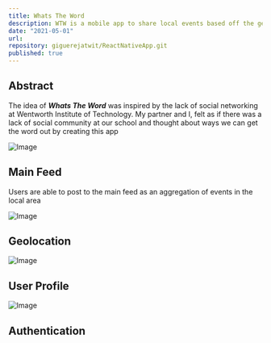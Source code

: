 ```yaml
---
title: Whats The Word
description: WTW is a mobile app to share local events based off the geolocation of a user. Built with Django & React Native
date: "2021-05-01"
url: 
repository: giguerejatwit/ReactNativeApp.git
published: true
---
```


## Abstract

The idea of ***Whats The Word*** was inspired by the lack of social networking at Wentworth Institute of Technology. My partner and I, felt as if there was a lack of social community at our school and thought about ways we can get the word out by creating this app

<div style={{ display: 'flex', justifyContent: 'center' }}>
  <img
    src="https://raw.githubusercontent.com/giguerejatwit/nextjs-portfolio-pageview-counter/main/public/Group1514.svg"
    alt="Image"
  />
</div>

## Main Feed

Users are able to post to the main feed as an aggregation of events in the local area


<div style={{ display: 'flex', justifyContent: 'center' }}>
  <img
    src="https://raw.githubusercontent.com/giguerejatwit/nextjs-portfolio-pageview-counter/main/public/wtw_hom.png"
    alt="Image"
  />
</div>




## Geolocation


<div style={{ display: 'flex', justifyContent: 'center' }}>
  <img
    src="https://raw.githubusercontent.com/giguerejatwit/nextjs-portfolio-pageview-counter/main/public/WTW_geolocation.png"
    alt="Image"
  />
</div>


## User Profile

<div style={{ display: 'flex', justifyContent: 'center' }}>
  <img
    src="https://raw.githubusercontent.com/giguerejatwit/nextjs-portfolio-pageview-counter/main/public/wtw_profile.png"
    alt="Image"
  />
</div>

## Authentication


